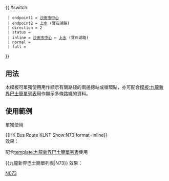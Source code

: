 {{ #switch: {{{format|}}}
  | endpoint1 = [[沙田市中心巴士總站|沙田市中心]]
  | endpoint2 = [[上水]] (寶石湖路)
  | direction = 2
  | status = {{HK Bus Status|N}}
  | inline = [[沙田市中心巴士總站|沙田市中心]] ↔ [[上水]] (寶石湖路)
  | normal = 
  | full = 
}}<noinclude>
==用法==
本模板可單獨使用用作顯示有關路綫的兩邊總站或循環點，亦可配合[[模板:九龍新界巴士簡單列表]]用作顯示多條路綫的資料。

==使用範例==
;單獨使用
<nowiki>{{HK Bus Route KLNT Show:N73|format=inline}}</nowiki><br>
效果：{{HK Bus Route KLNT Show:N73|format=inline}}

;配合[[template:九龍新界巴士簡單列表]]使用
<nowiki>{{九龍新界巴士簡單列表|N73}}</nowiki>
效果：{{九龍新界巴士簡單列表|N73}}
[[Category:九龍巴士路線模板|N073]]</noinclude>